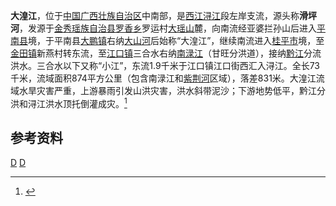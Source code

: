 {{Infobox River
  | river_name      = 大湟江
  | image_name      =
  | image_size      = 
  | caption         = 
  | origin          = [[广西壮族自治区|广西壮族自治区]][[金秀瑶族自治县|金秀瑶族自治县]][[罗香乡|罗香乡]]罗运村[[大瑶山|大瑶山]]麓
  | mouth           = 广西壮族自治区[[桂平市|桂平市]][[江口镇_(桂平市)|江口镇]][[浔江|浔江]]{{coord|23|34|55|N|110|12|25|E}}
  | basin_countries = 广西金秀县、平南县、桂平市
  | length          = 73 km
  | elevation       = 
  | mouth_elevation = 
  | discharge       = 34.6 m<sup>3</sup>/s
  | watershed       = 874 km<sup>2</sup>
}}
'''大湟江'''，位于[[中国|中国]][[广西壮族自治区|广西壮族自治区]]中南部，是[[西江|西江]][[浔江|浔江]]段左岸支流，源头称'''滑坪河'''，发源于[[金秀瑶族自治县|金秀瑶族自治县]][[罗香乡|罗香乡]]罗运村[[大瑶山|大瑶山]]麓，向南流经亚婆拦孙山后进入[[平南县|平南县]]境，于平南县[[大鹏镇_(平南县)|大鹏镇]]右纳[[大山河|大山河]]后始称“大湟江”，继续南流进入[[桂平市|桂平市]]境，至[[金田镇|金田镇]]新燕村转东流，至[[江口镇_(桂平市)|江口镇]]三合水右纳[[南渌江|南渌江]]（甘旺分洪道），接纳[[黔江|黔江]]分流洪水。三合水以下又称“小江”，东流1.9千米于江口镇江口街西汇入浔江。全长73千米，流域面积874平方公里（包含南渌江和[[紫荆河_(大湟江)|紫荆河]]区域），落差831米。大湟江流域水旱灾害严重，上游暴雨引发山洪灾害，洪水斜带泥沙；下游地势低平，黔江分洪和浔江洪水顶托倒灌成灾。<ref name="中国河湖大典">{{cite book zh |author=《[[中国河湖大典|中国河湖大典]]》编纂委员会 |title=《中国河湖大典·珠江卷》 |format=M |edition=1 |location=北京 |publisher=中国水利水电出版社 |date=2013年1月 |pages=172页 |id= ISBN 978-7-5170-0561-2}}</ref>
==参考资料==
{{reflist}}
[[Category:潯江水系|D]]
[[Category:广西河流|D]]